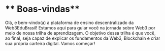 # ** Boas-vindas** 

Olá, e bem-vindo(a) à plataforma de ensino descentralizado da Web3EduBrasil!
Estamos aqui para guiar você na jornada sobre Web3 por meio de nossa trilha 
de aprendizagem. O objetivo dessa trilha é que você, ao final, seja capaz de 
explicar os fundamentos da Web3, Blockchain e criar sua própria carteira 
digital. Vamos começar!